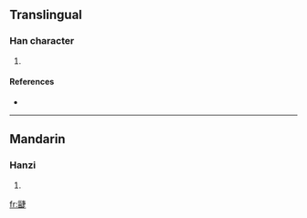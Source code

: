 ==Translingual==

===Han character===
{{Han char|rn=102|rad=田|as=11|sn=16|four=2568<sub>1</sub>|canj=女田十中人 (VWJLO)}}

# {{defn|Han|sort=田11}}

====References====
* {{Han ref|kx=0766.120|dkj=21933|dj=1176.220|hdz=42552.130|uh=7580|ud=30080|bh=EA6A|bd=60010}}

----

==Mandarin==

===Hanzi===
{{cmn-hanzi|pin=[[chā]] ([[cha1]])|wg=ch'a<sup>1</sup>}}

# {{defn|Mandarin|sort=田11}}

[[fr:疀]]